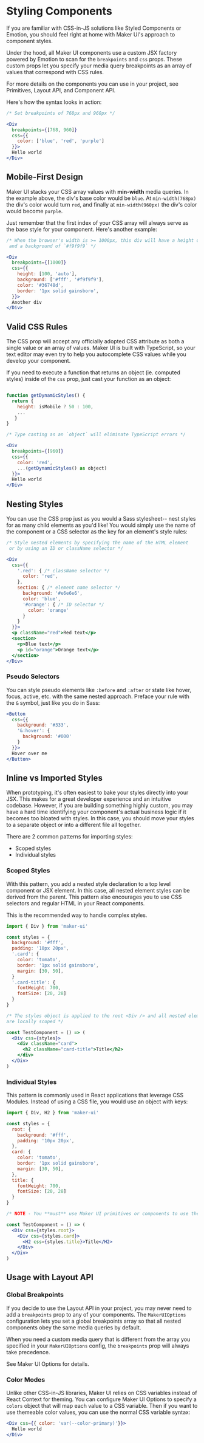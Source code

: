 # Styling Components

If you are familiar with CSS-in-JS solutions like Styled Components or Emotion, you should feel right at home with Maker UI's approach to component styles.

Under the hood, all Maker UI components use a custom JSX factory powered by Emotion to scan for the `breakpoints` and `css` props. These custom props let you specify your media query breakpoints as an array of values that correspond with CSS rules. 

For more details on the components you can use in your project, see Primitives, Layout API, and Component API. 

Here's how the syntax looks in action:

```jsx
/* Set breakpoints of 768px and 960px */

<Div 
  breakpoints={[768, 960]} 
  css={{ 
    color: ['blue', 'red', 'purple'] 
  }}>
  Hello world
</Div>
```

## Mobile-First Design

Maker UI stacks your CSS array values with **min-width** media queries. In the example above, the div's base color would be `blue`. At `min-width(768px)` the div's color would turn `red`, and finally at `min-width(960px)` the div's color would become `purple`.

Just remember that the first index of your CSS array will always serve as the base style for your component. Here's another example:

```jsx
/* When the browser's width is >= 1000px, this div will have a height of `auto`
 and a background of `#f9f9f9` */

<Div 
  breakpoints={[1000]} 
  css={{ 
    height: [100, 'auto'], 
    background: ['#fff', '#f9f9f9'],
    color: '#36748d',
    border: '1px solid gainsboro',
  }}>
  Another div
</Div>
```

## Valid CSS Rules

The CSS prop will accept any officially adopted CSS attribute as both a single value or an array of values. Maker UI is built with TypeScript, so your text editor may even try to help you autocomplete CSS values while you develop your component.

If you need to execute a function that returns an object (ie. computed styles) inside of the `css` prop, just cast your function as an object:

```jsx

function getDynamicStyles() {
  return {
    height: isMobile ? 50 : 100,
    ...
   }
}

/* Type casting as an `object` will eliminate TypeScript errors */

<Div 
  breakpoints={[960]} 
  css={{
    color: 'red',
    ...(getDynamicStyles() as object)
  }}>
  Hello world
</Div>
```

## Nesting Styles

You can use the CSS prop just as you would a Sass stylesheet-- nest styles for as many child elements as you'd like! You would simply use the name of the component or a CSS selector as the key for an element's style rules:

```jsx
/* Style nested elements by specifying the name of the HTML element
 or by using an ID or className selector */

<Div
  css={{
    '.red': { /* className selector */
      color: 'red',
    },
    section: { /* element name selector */
      background: '#e6e6e6',
      color: 'blue',
      '#orange': { /* ID selector */
        color: 'orange'
      }
    }
  }}>
  <p className="red">Red text</p>
  <section>
    <p>Blue text</p>
    <p id="orange">Orange text</p>
  </section>
</Div>
```

### Pseudo Selectors

You can style pseudo elements like `:before` and `:after` or state like hover, focus, active, etc. with the same nested approach. Preface your rule with the `&` symbol, just like you do in Sass:

```jsx
<Button 
  css={{ 
    background: '#333', 
    '&:hover': { 
      background: '#000' 
    }
  }}>
  Hover over me
</Button>
```


## Inline vs Imported Styles

When prototyping, it's often easiest to bake your styles directly into your JSX. This makes for a great developer experience and an intuitive codebase. However, if you are building something highly custom, you may have a hard time identifying your component's actual business logic if it becomes too bloated with styles. In this case, you should move your styles to a separate object or into a different file all together. 

There are 2 common patterns for importing styles:
- Scoped styles
- Individual styles

### Scoped Styles

With this pattern, you add a nested style declaration to a top level component or JSX element. In this case, all nested element styles can be derived from the parent. This pattern also encourages you to use CSS selectors and regular HTML in your React components.

This is the recommended way to handle complex styles.

```jsx
import { Div } from 'maker-ui'

const styles = {
  background: '#fff',
  padding: '10px 20px',
  '.card': {
    color: 'tomato',
    border: '1px solid gainsboro',
    margin: [30, 50],
  }
  '.card-title': {
    fontWeight: 700,
    fontSize: [20, 28]
  }
}

/* The styles object is applied to the root <Div /> and all nested elements 
are locally scoped */

const TestComponent = () => (
  <Div css={styles}>
    <div className="card">
      <h2 className="card-title">Title</h2>
    </div>
  </Div>
)

```


### Individual Styles

This pattern is commonly used in React applications that leverage CSS Modules. Instead of using a CSS file, you would use an object with keys:

```jsx
import { Div, H2 } from 'maker-ui'

const styles = {
  root: {
    background: '#fff',
    padding: '10px 20px',
  },
  card: {
    color: 'tomato',
    border: '1px solid gainsboro',
    margin: [30, 50],
  },
  title: {
    fontWeight: 700,
    fontSize: [20, 28]
  }
}

/* NOTE - You **must** use Maker UI primitives or components to use the CSS prop */

const TestComponent = () => (
  <Div css={styles.root}>
    <Div css={styles.card}>
      <H2 css={styles.title}>Title</H2>
    </Div>
  </Div>
)

```

## Usage with Layout API

### Global Breakpoints

If you decide to use the Layout API in your project, you may never need to add a `breakpoints` prop to any of your components. The `MakerUIOptions` configuration lets you set a global breakpoints array so that all nested components obey the same media queries by default.

When you need a custom media query that is different from the array you specified in your `MakerUIOptions` config, the `breakpoints` prop will always take precedence.

See Maker UI Options for details.

### Color Modes

Unlike other CSS-in-JS libraries, Maker UI relies on CSS variables instead of React Context for theming. You can configure Maker UI Options to specify a `colors` object that will map each value to a CSS variable. Then if you want to use themeable color values, you can use the normal CSS variable syntax:

```jsx
<Div css={{ color: 'var(--color-primary)'}}>
  Hello world
</Div>
```
